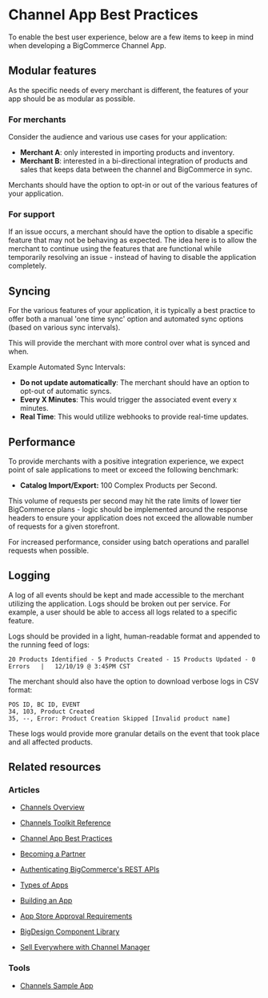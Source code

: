 # Channel App Best Practices

To enable the best user experience, below are a few items to keep in mind when developing a BigCommerce Channel App.

## Modular features

As the specific needs of every merchant is different, the features of your app should be as modular as possible.

### For merchants

Consider the audience and various use cases for your application:

- **Merchant A**: only interested in importing products and inventory.
- **Merchant B**: interested in a bi-directional integration of products and sales that keeps data between the channel and BigCommerce in sync.

Merchants should have the option to opt-in or out of the various features of your application.

### For support

If an issue occurs, a merchant should have the option to disable a specific feature that may not be behaving as expected. The idea here is to allow the merchant to continue using the features that are functional while temporarily resolving an issue - instead of having to disable the application completely.

## Syncing

For the various features of your application, it is typically a best practice to offer both a manual 'one time sync' option and automated sync options (based on various sync intervals).

This will provide the merchant with more control over what is synced and when.

Example Automated Sync Intervals:

- **Do not update automatically**: The merchant should have an option to opt-out of automatic syncs.
- **Every X Minutes**: This would trigger the associated event every x minutes.
- **Real Time**: This would utilize webhooks to provide real-time updates.

## Performance

To provide merchants with a positive integration experience, we expect point of sale applications to meet or exceed the following benchmark:

- **Catalog Import/Export:** 100 Complex Products per Second.

<Callout type="info">
  This volume of requests per second may hit the rate limits of lower tier BigCommerce plans - logic should be implemented around the response headers to ensure your application does not exceed the allowable number of requests for a given storefront.
</Callout>

For increased performance, consider using batch operations and parallel requests when possible.

## Logging

A log of all events should be kept and made accessible to the merchant utilizing the application.
Logs should be broken out per service. For example, a user should be able to access all logs related to a specific feature.

Logs should be provided in a light, human-readable format and appended to the running feed of logs:

```shell showLineNumbers copy
20 Products Identified - 5 Products Created - 15 Products Updated - 0 Errors   |   12/10/19 @ 3:45PM CST
```

The merchant should also have the option to download verbose logs in CSV format:

```shell showLineNumbers copy
POS ID, BC ID, EVENT
34, 103, Product Created
35, --, Error: Product Creation Skipped [Invalid product name]
```

These logs would provide more granular details on the event that took place and all affected products.

## Related resources

### Articles

- [Channels Overview](/api-docs/channels/channels-overview)
- [Channels Toolkit Reference](/api-docs/channels/guide/channels-toolkit-reference)

- [Channel App Best Practices](/api-docs/getting-started/best-practices)
- [Becoming a Partner](/api-docs/partner/becoming-a-partner)
- [Authenticating BigCommerce's REST APIs](/api-docs/getting-started/authentication/rest-api-authentication)
- [Types of Apps](/api-docs/getting-started/building-apps-bigcommerce/types-of-apps)
- [Building an App](/api-docs/getting-started/building-apps-bigcommerce/building-apps)
- [App Store Approval Requirements](/api-docs/partner/app-store-approval-requirements)
- [BigDesign Component Library](https://developer.bigcommerce.com/big-design/?path=/story/badge--overview)
- [Sell Everywhere with Channel Manager](https://support.bigcommerce.com/s/article/Selling-Everywhere-with-Channel-Manager)

### Tools

- [Channels Sample App](https://github.com/bigcommerce/channels-app)
